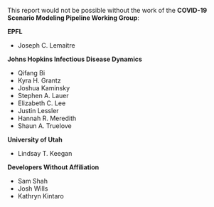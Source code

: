 
This report would not be possible without the work of the **COVID-19 Scenario Modeling Pipeline
Working Group**:

**EPFL**

* Joseph C. Lemaitre

**Johns Hopkins Infectious Disease Dynamics**

* Qifang Bi
* Kyra H. Grantz
* Joshua Kaminsky
* Stephen A. Lauer
* Elizabeth C. Lee
* Justin Lessler
* Hannah R. Meredith
* Shaun A. Truelove

**University of Utah**

* Lindsay T. Keegan

**Developers Without Affiliation**

* Sam Shah
* Josh Wills
* Kathryn Kintaro
